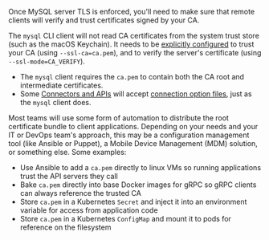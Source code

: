 Once MySQL server TLS is enforced,
you'll need to make sure that remote clients will verify and trust certificates signed by your CA.

The `mysql` CLI client will not read CA certificates from the system trust store
(such as the macOS Keychain).
It needs to be [explicitly configured](https://dev.mysql.com/doc/refman/8.0/en/using-encrypted-connections.html) to trust your CA (using `--ssl-ca=ca.pem`),
and to verify the server's certificate (using `--ssl-mode=CA_VERIFY`).

- The `mysql` client requires the `ca.pem` to contain both the CA root and intermediate certificates.
- Some [Connectors and APIs](https://dev.mysql.com/doc/refman/8.0/en/connectors-apis.html) will accept [connection option files](https://dev.mysql.com/doc/refman/8.0/en/option-files.html), just as the `mysql` client does.

Most teams will use some form of automation
to distribute the root certificate bundle to client applications.
Depending on your needs and your IT or DevOps team's approach, this may be
a configuration management tool (like Ansible or Puppet),
a Mobile Device Management (MDM) solution,
or something else. Some examples:

- Use Ansible to add a `ca.pem` directly to linux VMs so running applications trust the API servers they call
- Bake `ca.pem` directly into base Docker images for gRPC so gRPC clients can always reference the trusted CA
- Store `ca.pem` in a Kubernetes `Secret` and inject it into an environment variable for access from application code
- Store `ca.pem` in a Kubernetes `ConfigMap` and mount it to pods for reference on the filesystem

